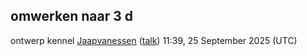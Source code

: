 == omwerken naar 3 d ==

ontwerp kennel [[User:Jaapvanessen|Jaapvanessen]] ([[User talk:Jaapvanessen|talk]]) 11:39, 25 September 2025 (UTC)